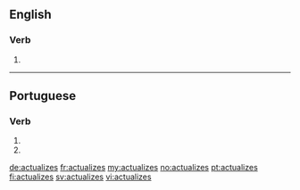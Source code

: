 ==English==

===Verb===
{{head|en}}

# {{en-third-person singular of|actualize}}

----

==Portuguese==

===Verb===
{{pt-verb-form}}

# {{conjugation of|actualizar||2|s|present|subjunctive|lang=pt}}
# {{conjugation of|actualizar||2|s|negative|imperative|lang=pt}}

[[de:actualizes]]
[[fr:actualizes]]
[[my:actualizes]]
[[no:actualizes]]
[[pt:actualizes]]
[[fi:actualizes]]
[[sv:actualizes]]
[[vi:actualizes]]